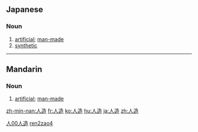 ==Japanese==
{{kanji readings tab|人|じん|造|ぞう|yomi=on}}

===Noun===
{{ja-noun|hira=じんぞう}}

# [[artificial]]; [[man-made]]
# [[synthetic]]

----

==Mandarin==
{{zh-hanzi|[[人]][[造]]}}

===Noun===
{{cmn-noun|ts|pin=rénzào|pint=ren2zao4|rs=人00}}

# [[artificial]]; [[man-made]]

[[Category:cmn:Elementary Mandarin in traditional script|人00人造]]
[[Category:cmn:Elementary Mandarin in simplified script|ren2zao4]]

[[zh-min-nan:人造]]
[[fr:人造]]
[[ko:人造]]
[[hu:人造]]
[[ja:人造]]
[[zh:人造]]